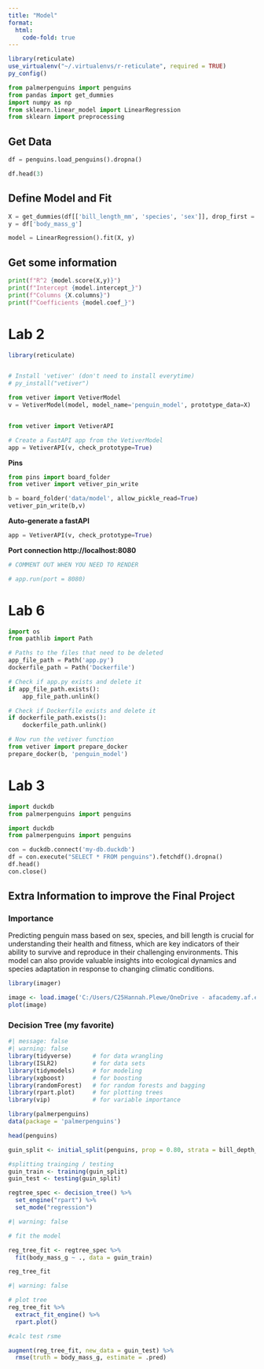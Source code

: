 ```yaml
---
title: "Model"
format:
  html:
    code-fold: true
---
```


```r
library(reticulate)
use_virtualenv("~/.virtualenvs/r-reticulate", required = TRUE)
py_config()

```

```python
from palmerpenguins import penguins
from pandas import get_dummies
import numpy as np
from sklearn.linear_model import LinearRegression
from sklearn import preprocessing
```

## Get Data

```python
df = penguins.load_penguins().dropna()

df.head(3)
```

## Define Model and Fit

```python
X = get_dummies(df[['bill_length_mm', 'species', 'sex']], drop_first = True)
y = df['body_mass_g']

model = LinearRegression().fit(X, y)
```

## Get some information

```python
print(f"R^2 {model.score(X,y)}")
print(f"Intercept {model.intercept_}")
print(f"Columns {X.columns}")
print(f"Coefficients {model.coef_}")
```

# Lab 2

```r
library(reticulate)


# Install 'vetiver' (don't need to install everytime)
# py_install("vetiver")

```

```python
from vetiver import VetiverModel
v = VetiverModel(model, model_name='penguin_model', prototype_data=X)
```

```python

```

```python
from vetiver import VetiverAPI

# Create a FastAPI app from the VetiverModel
app = VetiverAPI(v, check_prototype=True)


```

**Pins**

```python
from pins import board_folder
from vetiver import vetiver_pin_write

b = board_folder('data/model', allow_pickle_read=True)
vetiver_pin_write(b,v)
```

**Auto-generate a fastAPI**

```python
app = VetiverAPI(v, check_prototype=True)
```

**Port connection http://localhost:8080**

```python
# COMMENT OUT WHEN YOU NEED TO RENDER

# app.run(port = 8080)
```

# Lab 6

```python
import os
from pathlib import Path

# Paths to the files that need to be deleted
app_file_path = Path('app.py')
dockerfile_path = Path('Dockerfile')

# Check if app.py exists and delete it
if app_file_path.exists():
    app_file_path.unlink()

# Check if Dockerfile exists and delete it
if dockerfile_path.exists():
    dockerfile_path.unlink()

# Now run the vetiver function
from vetiver import prepare_docker
prepare_docker(b, 'penguin_model')
```

# Lab 3

```python
import duckdb
from palmerpenguins import penguins
```

```python
import duckdb
from palmerpenguins import penguins

con = duckdb.connect('my-db.duckdb')
df = con.execute("SELECT * FROM penguins").fetchdf().dropna()
df.head()
con.close()
```

## Extra Information to improve the Final Project

### Importance

Predicting penguin mass based on sex, species, and bill length is crucial for understanding their health and fitness, which are key indicators of their ability to survive and reproduce in their challenging environments. This model can also provide valuable insights into ecological dynamics and species adaptation in response to changing climatic conditions.

```r
library(imager)

image <- load.image('C:/Users/C25Hannah.Plewe/OneDrive - afacademy.af.edu/RecognitionSpring2022/Notebooks/Pictures/penguinTypes.jpg')
plot(image)

```

### Decision Tree (my favorite)

```r
#| message: false 
#| warning: false 
library(tidyverse)      # for data wrangling
library(ISLR2)          # for data sets
library(tidymodels)     # for modeling
library(xgboost)        # for boosting
library(randomForest)   # for random forests and bagging
library(rpart.plot)     # for plotting trees
library(vip)            # for variable importance
```



```r
library(palmerpenguins)
data(package = 'palmerpenguins')
```

```r
head(penguins)
```

```r
guin_split <- initial_split(penguins, prop = 0.80, strata = bill_depth_mm)
```

```r
#splitting trainging / testing
guin_train <- training(guin_split)  
guin_test <- testing(guin_split)
```


```r
regtree_spec <- decision_tree() %>%      
  set_engine("rpart") %>%      
  set_mode("regression")
```


```r
#| warning: false 

# fit the model

reg_tree_fit <- regtree_spec %>%    
  fit(body_mass_g ~ ., data = guin_train)   

reg_tree_fit
```

```r
#| warning: false 

# plot tree
reg_tree_fit %>%      
  extract_fit_engine() %>%      
  rpart.plot()
```


```r
#calc test rsme

augment(reg_tree_fit, new_data = guin_test) %>%      
  rmse(truth = body_mass_g, estimate = .pred)
```




